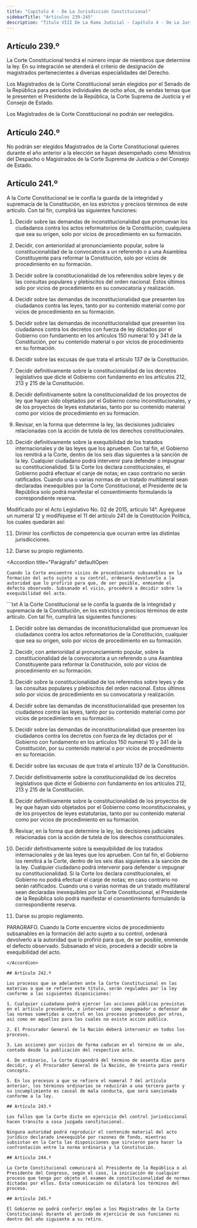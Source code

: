 ```yaml
---
title: "Capítulo 4 - De La Jurisdicción Constitucional"
sidebarTitle: "Artículos 239-245"
description: "Título VIII De La Rama Judicial - Capítulo 4 - De La Jurisdicción Constitucional"
---
```


## Artículo 239.º

La Corte Constitucional tendrá el número impar de miembros que determine la ley. En su integración se atenderá el criterio de designación de magistrados pertenecientes a diversas especialidades del Derecho.

Los Magistrados de la Corte Constitucional serán elegidos por el Senado de la República para períodos individuales de ocho años, de sendas ternas que le presenten el Presidente de la República, la Corte Suprema de Justicia y el Consejo de Estado.

Los Magistrados de la Corte Constitucional no podrán ser reelegidos.

## Artículo 240.º

No podrán ser elegidos Magistrados de la Corte Constitucional quienes durante el año anterior a la elección se hayan desempeñado como Ministros del Despacho o Magistrados de la Corte Suprema de Justicia o del Consejo de Estado.

## Artículo 241.º

A la Corte Constitucional se le confía la guarda de la integridad y supremacía de la Constitución, en los estrictos y precisos términos de este artículo. Con tal fin, cumplirá las siguientes funciones:

1. Decidir sobre las demandas de inconstitucionalidad que promuevan los ciudadanos contra los actos reformatorios de la Constitución, cualquiera que sea su origen, solo por vicios de procedimiento en su formación.

2. Decidir, con anterioridad al pronunciamiento popular, sobre la constitucionalidad de la convocatoria a un referendo o a una Asamblea Constituyente para reformar la Constitución, solo por vicios de procedimiento en su formación.

3. Decidir sobre la constitucionalidad de los referendos sobre leyes y de las consultas populares y plebiscitos del orden nacional. Estos últimos solo por vicios de procedimiento en su convocatoria y realización.

4. Decidir sobre las demandas de inconstitucionalidad que presenten los ciudadanos contra las leyes, tanto por su contenido material como por vicios de procedimiento en su formación.

5. Decidir sobre las demandas de inconstitucionalidad que presenten los ciudadanos contra los decretos con fuerza de ley dictados por el Gobierno con fundamento en los artículos 150 numeral 10 y 341 de la Constitución, por su contenido material o por vicios de procedimiento en su formación.

6. Decidir sobre las excusas de que trata el artículo 137 de la Constitución.

7. Decidir definitivamente sobre la constitucionalidad de los decretos legislativos que dicte el Gobierno con fundamento en los artículos 212, 213 y 215 de la Constitución.

8. Decidir definitivamente sobre la constitucionalidad de los proyectos de ley que hayan sido objetados por el Gobierno como inconstitucionales, y de los proyectos de leyes estatutarias, tanto por su contenido material como por vicios de procedimiento en su formación.

9. Revisar, en la forma que determine la ley, las decisiones judiciales relacionadas con la acción de tutela de los derechos constitucionales.

10. Decidir definitivamente sobre la exequibilidad de los tratados internacionales y de las leyes que los aprueben. Con tal fin, el Gobierno los remitirá a la Corte, dentro de los seis días siguientes a la sanción de la ley. Cualquier ciudadano podrá intervenir para defender o impugnar su constitucionalidad. Si la Corte los declara constitucionales, el Gobierno podrá efectuar el canje de notas; en caso contrario no serán ratificados. Cuando una o varias normas de un tratado multilateral sean declaradas inexequibles por la Corte Constitucional, el Presidente de la República solo podrá manifestar el consentimiento formulando la correspondiente reserva.


<Warning>Modificado por el Acto Legislativo No. 02 de 2015, artículo 14°. Agréguese un numeral 12 y modifíquese el 11 del artículo 241 de la Constitución Política, los cuales quedarán así: </Warning>

11. Dirimir los conflictos de competencia que ocurran entre las distintas jurisdicciones.

12. Darse su propio reglamento.

<Accordion
    title="Parágrafo"
    defaultOpen
> 
    Cuando la Corte encuentre vicios de procedimiento subsanables en la formación del acto sujeto a su control, ordenará devolverlo a la autoridad que lo profirió para que, de ser posible, enmiende el defecto observado. Subsanado el vicio, procederá a decidir sobre la exequibilidad del acto.
</Accordion>


<Accordion title="Artículo original antes de la modificación:">
```txt
A la Corte Constitucional se le confía la guarda de la integridad y
supremacía de la Constitución, en los estrictos y precisos términos de
este artículo. Con tal fin, cumplirá las siguientes funciones:

1. Decidir sobre las demandas de inconstitucionalidad que promuevan
los ciudadanos contra los actos reformatorios de la Constitución,
cualquier que sea su origen, solo por vicios de procedimiento en su
formación.

2. Decidir, con anterioridad al pronunciamiento popular, sobre la
constitucionalidad de la convocatoria a un referendo o una Asamblea
Constituyente para reformar la Constitución, solo por vicios de
procedimiento en su formación.

3. Decidir sobre la constitucionalidad de los referendos sobre leyes y
de las consultas populares y plebiscitos del orden nacional. Estos
últimos solo por vicios de procedimiento en su convocatoria y
realización.

4. Decidir sobre las demandas de inconstitucionalidad que presenten
los ciudadanos contra las leyes, tanto por su contenido material como
por vicios de procedimiento en su formación.

5. Decidir sobre las demandas de inconstitucionalidad que presenten
los ciudadanos contra los decretos con fuerza de ley dictados por el
Gobierno con fundamento en los artículos 150 numeral 10 y 341 de la
Constitución, por su contenido material o por vicios de procedimiento
en su formación.

6. Decidir sobre las excusas de que trata el artículo 137 de la
Constitución.

7. Decidir definitivamente sobre la constitucionalidad de los decretos
legislativos que dicte el Gobierno con fundamento en los artículos
212, 213 y 215 de la Constitución.

8. Decidir definitivamente sobre la constitucionalidad de los
proyectos de ley que hayan sido objetados por el Gobierno como
inconstitucionales, y de los proyectos de leyes estatutarias, tanto
por su contenido material como por vicios de procedimiento en su
formación.

9. Revisar, en la forma que determine la ley, las decisiones
judiciales relacionadas con la acción de tutela de los derechos
constitucionales.

10. Decidir definitivamente sobre la exequibilidad de los tratados
internacionales y de las leyes que los aprueben. Con tal fin, el
Gobierno los remitirá a la Corte, dentro de los seis días siguientes a
la sanción de la ley. Cualquier ciudadano podrá intervenir para
defender o impugnar su constitucionalidad. Si la Corte los declara
constitucionales, el Gobierno no podrá efectuar el canje de notas; en
caso contrario no serán ratificados. Cuando una o varias normas de un
tratado multilateral sean declaradas inexequibles por la Corte
Constitucional, el Presidente de la República solo podrá manifestar el
consentimiento formulando la correspondiente reserva.

11. Darse su propio reglamento.

PARAGRAFO. Cuando la Corte encuentre vicios de procedimiento
subsanables en la formación del acto sujeto a su control, ordenará
devolverlo a la autoridad que lo profirió para que, de ser posible,
enmiende el defecto observado. Subsanado el vicio, procederá a decidir
sobre la exequibilidad del acto.
```
</Accordion>

## Artículo 242.º

Los procesos que se adelanten ante la Corte Constitucional en las materias a que se refiere este título, serán regulados por la ley conforme a las siguientes disposiciones:

1. Cualquier ciudadano podrá ejercer las acciones públicas previstas en el artículo precedente, e intervenir como impugnador o defensor de las normas sometidas a control en los procesos promovidos por otros, así como en aquellos para los cuales no existe acción pública.

2. El Procurador General de la Nación deberá intervenir en todos los procesos.

3. Las acciones por vicios de forma caducan en el término de un año, contado desde la publicación del respectivo acto.

4. De ordinario, la Corte dispondrá del término de sesenta días para decidir, y el Procurador General de la Nación, de treinta para rendir concepto.

5. En los procesos a que se refiere el numeral 7 del artículo anterior, los términos ordinarios se reducirán a una tercera parte y su incumplimiento es causal de mala conducta, que será sancionada conforme a la ley.

## Artículo 243.º

Los fallos que la Corte dicte en ejercicio del control jurisdiccional hacen tránsito a cosa juzgada constitucional.

Ninguna autoridad podrá reproducir el contenido material del acto jurídico declarado inexequible por razones de fondo, mientras subsistan en la Carta las disposiciones que sirvieron para hacer la confrontación entre la norma ordinaria y la Constitución.

## Artículo 244.º

La Corte Constitucional comunicará al Presidente de la República o al Presidente del Congreso, según el caso, la iniciación de cualquier proceso que tenga por objeto el examen de constitucionalidad de normas dictadas por ellos. Esta comunicación no dilatará los términos del proceso.

## Artículo 245.º

El Gobierno no podrá conferir empleo a los Magistrados de la Corte Constitucional durante el período de ejercicio de sus funciones ni dentro del año siguiente a su retiro.
